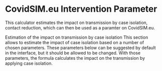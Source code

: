 # CovidSIM.eu Intervention Parameter 

This calculator estimates the impact on transmission by case isolation, contact reduction, which can then be used as a paramter on CovidSIM.eu.

Estimation of the impact on transmission by case isolation
This section allows to estimate the impact of case isolation based on a number of chosen parameters. These parameters below can be suggested by default in the interface, but it should be allowed to be changed. With those parameters, the formula calculates the impact on the transmission by applying case isolation.

